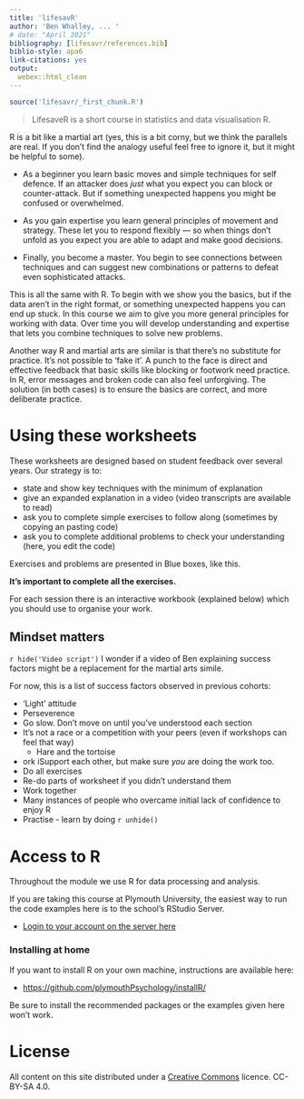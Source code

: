 ```yaml
---
title: 'lifesavR'
author: 'Ben Whalley, ... '
# date: "April 2021"
bibliography: [lifesavr/references.bib]
biblio-style: apa6
link-citations: yes
output:
  webex::html_clean
---
```



```r
source('lifesavr/_first_chunk.R')
```


> LifesaveR is a short course in statistics and data visualisation R.


R is a bit like a martial art (yes, this is a bit corny, but we think the parallels are real. If you don't find the analogy useful feel free to ignore it, but it might be helpful to some).

- As a beginner you learn basic moves and simple techniques for self defence. If an attacker does _just_ what you expect you can block or counter-attack. But if something unexpected happens you might be confused or overwhelmed.

- As you gain expertise you learn general principles of movement and strategy. These let you to respond flexibly — so when things don't unfold as you expect you are able to adapt and make good decisions.

- Finally, you become a master. You begin to see connections between techniques and can suggest new combinations or patterns to defeat even sophisticated attacks.


This is all the same with R. To begin with we show you the basics, but if the data aren't in the right format, or something unexpected happens you can end up stuck. In this course we aim to give you more general principles for working with data. Over time you will develop understanding and expertise that lets you combine techniques to solve new problems.

Another way R and martial arts are similar is that there's no substitute for practice. It's not possible to 'fake it'. A punch to the face is direct and effective feedback that basic skills like blocking or footwork need practice. In R, error messages and broken code can also feel unforgiving. The solution (in both cases) is to ensure the basics are correct, and more deliberate practice. 




# Using these worksheets

These worksheets are designed based on student feedback over several years. Our strategy is to:

- state and show key techniques with the minimum of explanation
- give an expanded explanation in a video (video transcripts are available to read)
- ask you to complete simple exercises to follow along (sometimes by copying an pasting code)
- ask you to complete additional problems to check your understanding (here, you edit the code)

:::{.exercise}

Exercises and problems are presented in Blue boxes, like this.

**It's important to complete all the exercises.**

:::


For each session there is an interactive workbook (explained below) which you should use to organise your work.


## Mindset matters

<!-- TODO intro VIDEO -->

`r hide('Video script')`
I wonder if a video of Ben explaining success factors might be a replacement for the martial arts simile.

For now, this is a list of success factors observed in previous cohorts:

* 'Light' attitude
* Perseverence
* Go slow. Don't move on until you've understood each section
* It's not a race or a competition with your peers (even if workshops can feel that way)
  * Hare and the tortoise
* ork iSupport each other, but make sure _you_ are doing the work too.
* Do all exercises
* Re-do parts of worksheet if you didn't understand them
* Work together
* Many instances of people who overcame initial lack of confidence to enjoy R
* Practise - learn by doing
`r unhide()`



<!-- Zen philosophy and many Japanese martial arts talk about several 'minds' of the learner, and a broader system which integrates the practice of martial arts.  We think these ideas are useful to guide your approach to the course, so we've organised our sessions around them: -->


<!-- 1. [Beginners mind (Shoshin)](session-1.html): Openness, eagerness and lack of preconceptions when studying a subject, just as a beginner would. Students arrive in varying states of readiness and with different skills, but openness and 'readiness' are always valuable. -->

<!-- 2. [Freedom to act (Mushin)](session-2.html): Achieved when free from thoughts of anger, fear, or ego during combat or everyday life. -->

<!-- 3. [Awareness of surroundings (Zanshin)](session-3.html): A continued state of alertness and readiness to meet the situation. -->

<!-- 4. [The immovable mind (Fudōshin)](session-4.html): Composure under pressure or in challenging situations. -->

<!-- 5. [The way of the warrior (Bushido)](session-4.html): A comprehensive moral code regulating attitudes, behaviour and lifestyle.  -->






# Access to R

Throughout the module we use R for data processing and analysis.

If you are taking this course at Plymouth University, the easiest way to run the code
examples here is to the school's RStudio Server.

-   [Login to your account on the server here](https://rstudio.plymouth.ac.uk)


### Installing at home

If you want to install R on your own machine, instructions are available here:

-   <https://github.com/plymouthPsychology/installR/>

Be sure to install the recommended packages or the examples given here won't work.


# License

All content on this site distributed under a
[Creative Commons](https://creativecommons.org/) licence. CC-BY-SA 4.0.
